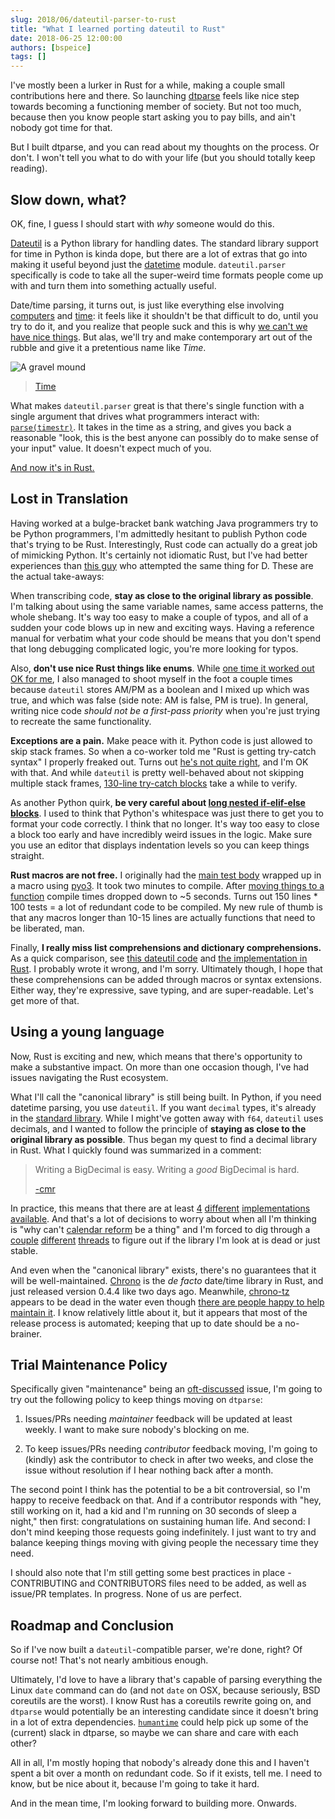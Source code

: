 ```yaml
---
slug: 2018/06/dateutil-parser-to-rust
title: "What I learned porting dateutil to Rust"
date: 2018-06-25 12:00:00
authors: [bspeice]
tags: []
---
```


I've mostly been a lurker in Rust for a while, making a couple small contributions here and there.
So launching [dtparse](https://github.com/bspeice/dtparse) feels like nice step towards becoming a
functioning member of society. But not too much, because then you know people start asking you to
pay bills, and ain't nobody got time for that.

<!-- truncate -->

But I built dtparse, and you can read about my thoughts on the process. Or don't. I won't tell you
what to do with your life (but you should totally keep reading).

## Slow down, what?

OK, fine, I guess I should start with _why_ someone would do this.

[Dateutil](https://github.com/dateutil/dateutil) is a Python library for handling dates. The
standard library support for time in Python is kinda dope, but there are a lot of extras that go
into making it useful beyond just the [datetime](https://docs.python.org/3.6/library/datetime.html)
module. `dateutil.parser` specifically is code to take all the super-weird time formats people come
up with and turn them into something actually useful.

Date/time parsing, it turns out, is just like everything else involving
[computers](https://infiniteundo.com/post/25326999628/falsehoods-programmers-believe-about-time) and
[time](https://infiniteundo.com/post/25509354022/more-falsehoods-programmers-believe-about-time): it
feels like it shouldn't be that difficult to do, until you try to do it, and you realize that people
suck and this is why
[we can't we have nice things](https://zachholman.com/talk/utc-is-enough-for-everyone-right). But
alas, we'll try and make contemporary art out of the rubble and give it a pretentious name like
_Time_.

![A gravel mound](./gravel-mound.jpg)

> [Time](https://www.goodfreephotos.com/united-states/montana/elkhorn/remains-of-the-mining-operation-elkhorn.jpg.php)

What makes `dateutil.parser` great is that there's single function with a single argument that
drives what programmers interact with:
[`parse(timestr)`](https://github.com/dateutil/dateutil/blob/6dde5d6298cfb81a4c594a38439462799ed2aef2/dateutil/parser/_parser.py#L1258).
It takes in the time as a string, and gives you back a reasonable "look, this is the best anyone can
possibly do to make sense of your input" value. It doesn't expect much of you.

[And now it's in Rust.](https://github.com/bspeice/dtparse/blob/7d565d3a78876dbebd9711c9720364fe9eba7915/src/lib.rs#L1332)

## Lost in Translation

Having worked at a bulge-bracket bank watching Java programmers try to be Python programmers, I'm
admittedly hesitant to publish Python code that's trying to be Rust. Interestingly, Rust code can
actually do a great job of mimicking Python. It's certainly not idiomatic Rust, but I've had better
experiences than
[this guy](https://webcache.googleusercontent.com/search?q=cache:wkYMpktJtnUJ:https://jackstouffer.com/blog/porting_dateutil.html+&cd=3&hl=en&ct=clnk&gl=us)
who attempted the same thing for D. These are the actual take-aways:

When transcribing code, **stay as close to the original library as possible**. I'm talking about
using the same variable names, same access patterns, the whole shebang. It's way too easy to make a
couple of typos, and all of a sudden your code blows up in new and exciting ways. Having a reference
manual for verbatim what your code should be means that you don't spend that long debugging
complicated logic, you're more looking for typos.

Also, **don't use nice Rust things like enums**. While
[one time it worked out OK for me](https://github.com/bspeice/dtparse/blob/7d565d3a78876dbebd9711c9720364fe9eba7915/src/lib.rs#L88-L94),
I also managed to shoot myself in the foot a couple times because `dateutil` stores AM/PM as a
boolean and I mixed up which was true, and which was false (side note: AM is false, PM is true). In
general, writing nice code _should not be a first-pass priority_ when you're just trying to recreate
the same functionality.

**Exceptions are a pain.** Make peace with it. Python code is just allowed to skip stack frames. So
when a co-worker told me "Rust is getting try-catch syntax" I properly freaked out. Turns out
[he's not quite right](https://github.com/rust-lang/rfcs/pull/243), and I'm OK with that. And while
`dateutil` is pretty well-behaved about not skipping multiple stack frames,
[130-line try-catch blocks](https://github.com/dateutil/dateutil/blob/16561fc99361979e88cccbd135393b06b1af7e90/dateutil/parser/_parser.py#L730-L865)
take a while to verify.

As another Python quirk, **be very careful about
[long nested if-elif-else blocks](https://github.com/dateutil/dateutil/blob/16561fc99361979e88cccbd135393b06b1af7e90/dateutil/parser/_parser.py#L494-L568)**.
I used to think that Python's whitespace was just there to get you to format your code correctly. I
think that no longer. It's way too easy to close a block too early and have incredibly weird issues
in the logic. Make sure you use an editor that displays indentation levels so you can keep things
straight.

**Rust macros are not free.** I originally had the
[main test body](https://github.com/bspeice/dtparse/blob/b0e737f088eca8e83ab4244c6621a2797d247697/tests/compat.rs#L63-L217)
wrapped up in a macro using [pyo3](https://github.com/PyO3/PyO3). It took two minutes to compile.
After
[moving things to a function](https://github.com/bspeice/dtparse/blob/e017018295c670e4b6c6ee1cfff00dbb233db47d/tests/compat.rs#L76-L205)
compile times dropped down to ~5 seconds. Turns out 150 lines \* 100 tests = a lot of redundant code
to be compiled. My new rule of thumb is that any macros longer than 10-15 lines are actually
functions that need to be liberated, man.

Finally, **I really miss list comprehensions and dictionary comprehensions.** As a quick comparison,
see
[this dateutil code](https://github.com/dateutil/dateutil/blob/16561fc99361979e88cccbd135393b06b1af7e90/dateutil/parser/_parser.py#L476)
and
[the implementation in Rust](https://github.com/bspeice/dtparse/blob/7d565d3a78876dbebd9711c9720364fe9eba7915/src/lib.rs#L619-L629).
I probably wrote it wrong, and I'm sorry. Ultimately though, I hope that these comprehensions can be
added through macros or syntax extensions. Either way, they're expressive, save typing, and are
super-readable. Let's get more of that.

## Using a young language

Now, Rust is exciting and new, which means that there's opportunity to make a substantive impact. On
more than one occasion though, I've had issues navigating the Rust ecosystem.

What I'll call the "canonical library" is still being built. In Python, if you need datetime
parsing, you use `dateutil`. If you want `decimal` types, it's already in the
[standard library](https://docs.python.org/3.6/library/decimal.html). While I might've gotten away
with `f64`, `dateutil` uses decimals, and I wanted to follow the principle of **staying as close to
the original library as possible**. Thus began my quest to find a decimal library in Rust. What I
quickly found was summarized in a comment:

> Writing a BigDecimal is easy. Writing a _good_ BigDecimal is hard.
>
> [-cmr](https://github.com/rust-lang/rust/issues/8937#issuecomment-34582794)

In practice, this means that there are at least [4](https://crates.io/crates/bigdecimal)
[different](https://crates.io/crates/rust_decimal)
[implementations](https://crates.io/crates/decimal) [available](https://crates.io/crates/decimate).
And that's a lot of decisions to worry about when all I'm thinking is "why can't
[calendar reform](https://en.wikipedia.org/wiki/Calendar_reform) be a thing" and I'm forced to dig
through a [couple](https://github.com/rust-lang/rust/issues/8937#issuecomment-31661916)
[different](https://github.com/rust-lang/rfcs/issues/334)
[threads](https://github.com/rust-num/num/issues/8) to figure out if the library I'm look at is dead
or just stable.

And even when the "canonical library" exists, there's no guarantees that it will be well-maintained.
[Chrono](https://github.com/chronotope/chrono) is the _de facto_ date/time library in Rust, and just
released version 0.4.4 like two days ago. Meanwhile,
[chrono-tz](https://github.com/chronotope/chrono-tz) appears to be dead in the water even though
[there are people happy to help maintain it](https://github.com/chronotope/chrono-tz/issues/19). I
know relatively little about it, but it appears that most of the release process is automated;
keeping that up to date should be a no-brainer.

## Trial Maintenance Policy

Specifically given "maintenance" being an
[oft-discussed](https://www.reddit.com/r/rust/comments/48540g/thoughts_on_initiators_vs_maintainers/)
issue, I'm going to try out the following policy to keep things moving on `dtparse`:

1. Issues/PRs needing _maintainer_ feedback will be updated at least weekly. I want to make sure
   nobody's blocking on me.

2. To keep issues/PRs needing _contributor_ feedback moving, I'm going to (kindly) ask the
   contributor to check in after two weeks, and close the issue without resolution if I hear nothing
   back after a month.

The second point I think has the potential to be a bit controversial, so I'm happy to receive
feedback on that. And if a contributor responds with "hey, still working on it, had a kid and I'm
running on 30 seconds of sleep a night," then first: congratulations on sustaining human life. And
second: I don't mind keeping those requests going indefinitely. I just want to try and balance
keeping things moving with giving people the necessary time they need.

I should also note that I'm still getting some best practices in place - CONTRIBUTING and
CONTRIBUTORS files need to be added, as well as issue/PR templates. In progress. None of us are
perfect.

## Roadmap and Conclusion

So if I've now built a `dateutil`-compatible parser, we're done, right? Of course not! That's not
nearly ambitious enough.

Ultimately, I'd love to have a library that's capable of parsing everything the Linux `date` command
can do (and not `date` on OSX, because seriously, BSD coreutils are the worst). I know Rust has a
coreutils rewrite going on, and `dtparse` would potentially be an interesting candidate since it
doesn't bring in a lot of extra dependencies. [`humantime`](https://crates.io/crates/humantime)
could help pick up some of the (current) slack in dtparse, so maybe we can share and care with each
other?

All in all, I'm mostly hoping that nobody's already done this and I haven't spent a bit over a month
on redundant code. So if it exists, tell me. I need to know, but be nice about it, because I'm going
to take it hard.

And in the mean time, I'm looking forward to building more. Onwards.
